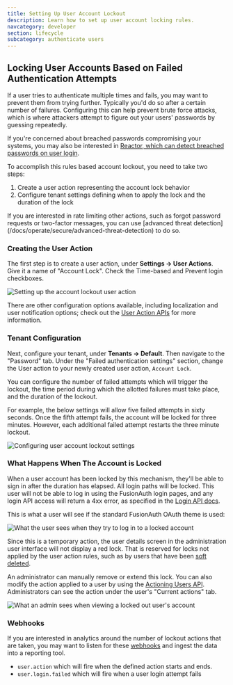 ```yaml
---
title: Setting Up User Account Lockout
description: Learn how to set up user account locking rules.
navcategory: developer
section: lifecycle
subcategory: authenticate users
---
```


## Locking User Accounts Based on Failed Authentication Attempts

If a user tries to authenticate multiple times and fails, you may want to prevent them from trying further. Typically you'd do so after a certain number of failures. Configuring this can help prevent brute force attacks, which is where attackers attempt to figure out your users' passwords by guessing repeatedly.

If you're concerned about breached passwords compromising your systems, you may also be interested in [Reactor, which can detect breached passwords on user login](/docs/get-started/core-concepts/licensing).

To accomplish this rules based account lockout, you need to take two steps:

1. Create a user action representing the account lock behavior
2. Configure tenant settings defining when to apply the lock and the duration of the lock

<Aside type="note">
If you are interested in rate limiting other actions, such as forgot password requests or two-factor messages, you can use [advanced threat detection](/docs/operate/secure/advanced-threat-detection) to do so.
</Aside>

### Creating the User Action

The first step is to create a user action, under **Settings -> User Actions**. Give it a name of "Account Lock". Check the <InlineField>Time-based</InlineField> and <InlineField>Prevent login</InlineField> checkboxes.

![Setting up the account lockout user action](/img/docs/lifecycle/authenticate-users/account-lock-user-action.png)

There are other configuration options available, including localization and user notification options; check out the [User Action APIs](/docs/apis/user-actions) for more information.

### Tenant Configuration

Next, configure your tenant, under **Tenants -> Default**. Then navigate to the "Password" tab. Under the "Failed authentication settings" section, change the <InlineField>User action</InlineField> to your newly created user action, `Account Lock`.

You can configure the number of failed attempts which will trigger the lockout, the time period during which the allotted failures must take place, and the duration of the lockout.

For example, the below settings will allow five failed attempts in sixty seconds. Once the fifth attempt fails, the account will be locked for three minutes. However, each additional failed attempt restarts the three minute lockout.

![Configuring user account lockout settings](/img/docs/lifecycle/authenticate-users/account-lock-tenant-settings.png)

### What Happens When The Account is Locked

When a user account has been locked by this mechanism, they'll be able to sign in after the duration has elapsed. All login paths will be locked. This user will not be able to log in using the FusionAuth login pages, and any login API access will return a 4xx error, as specified in the [Login API docs](/docs/apis/login).

This is what a user will see if the standard FusionAuth OAuth theme is used:

![What the user sees when they try to log in to a locked account](/img/docs/lifecycle/authenticate-users/account-lock-user-view.png)

Since this is a temporary action, the user details screen in the administration user interface will not display a red lock. That is reserved for locks not applied by the user action rules, such as by users that have been [soft deleted](/docs/apis/users#delete-a-user).

An administrator can manually remove or extend this lock. You can also modify the action applied to a user by using the [Actioning Users API](/docs/apis/actioning-users). Administrators can see the action under the user's "Current actions" tab.

![What an admin sees when viewing a locked out user's account](/img/docs/lifecycle/authenticate-users/account-lock-admin-view.png)

### Webhooks

If you are interested in analytics around the number of lockout actions that are taken, you may want to listen for these [webhooks](/docs/extend/events-and-webhooks/events/) and ingest the data into a reporting tool.

* `user.action` which will fire when the defined action starts and ends.
* `user.login.failed` which will fire when a user login attempt fails

